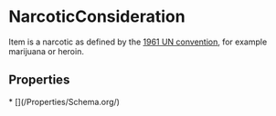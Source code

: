   
# NarcoticConsideration

Item is a narcotic as defined by the <a href="https://www.incb.org/incb/en/narcotic-drugs/Yellowlist/yellow-list.html">1961 UN convention</a>, for example marijuana or heroin.

## Properties

<Grid>
* [](/Properties/Schema.org/)
</Grid>


